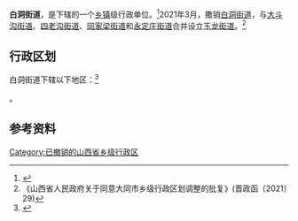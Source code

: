 {{中国乡级行政区|14/02/03/008/000
| 电话区号 = 352
}}

'''白洞街道'''，是{{PRC admin/fullname|14/02/03/008/000|3}}下辖的一个[[乡镇|乡镇]]级行政单位。<ref>{{PRC admin/ref sgc|{{PRC admin/parent|14/02/03/008/000}}}}</ref>2021年3月，撒销[[白洞街道|白洞街道]]，与[[大斗沟街道|大斗沟街道]]、[[四老沟街道|四老沟街道]]、[[同家梁街道|同家梁街道]]和[[永定庄街道|永定庄街道]]合并设立[[玉龙街道_(大同市)|玉龙街道]]。<ref>《山西省人民政府关于同意大同市乡级行政区划调整的批复》(晋政函〔2021〕29)</ref>

== 行政区划 ==

白洞街道下辖以下地区：<ref>{{PRC admin/ref sgc|14/02/03/008/000}}</ref>

{{PRC admin/children|14/02/03/008/000}}。

== 参考资料 ==

{{reflist}}

{{行政区划小作品}}
{{PRC admin/navcat|14/02/03/008/000}}

[[Category:已撤销的山西省乡级行政区|Category:已撤销的山西省乡级行政区]]